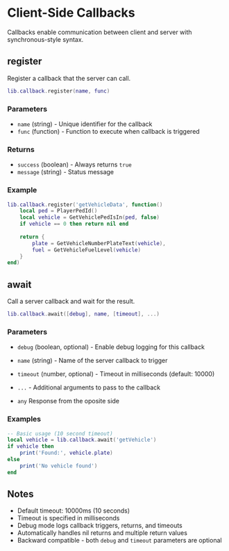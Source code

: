 # Client-Side Callbacks

Callbacks enable communication between client and server with synchronous-style syntax.

## register
Register a callback that the server can call.
```lua
lib.callback.register(name, func)
```

### Parameters
* `name` (string) - Unique identifier for the callback
* `func` (function) - Function to execute when callback is triggered

### Returns
* `success` (boolean) - Always returns `true`
* `message` (string) - Status message

### Example
```lua
lib.callback.register('getVehicleData', function()
    local ped = PlayerPedId()
    local vehicle = GetVehiclePedIsIn(ped, false)
    if vehicle == 0 then return nil end
    
    return {
        plate = GetVehicleNumberPlateText(vehicle),
        fuel = GetVehicleFuelLevel(vehicle)
    }
end)
```

## await
Call a server callback and wait for the result.
```lua
lib.callback.await([debug], name, [timeout], ...)
```

### Parameters
* `debug` (boolean, optional) - Enable debug logging for this callback
* `name` (string) - Name of the server callback to trigger
* `timeout` (number, optional) - Timeout in milliseconds (default: 10000)
* `...` - Additional arguments to pass to the callback

* `any` Response from the oposite side

### Examples
```lua
-- Basic usage (10 second timeout)
local vehicle = lib.callback.await('getVehicle')
if vehicle then
    print('Found:', vehicle.plate)
else
    print('No vehicle found')
end
```

## Notes
* Default timeout: 10000ms (10 seconds)
* Timeout is specified in milliseconds
* Debug mode logs callback triggers, returns, and timeouts
* Automatically handles nil returns and multiple return values
* Backward compatible - both `debug` and `timeout` parameters are optional